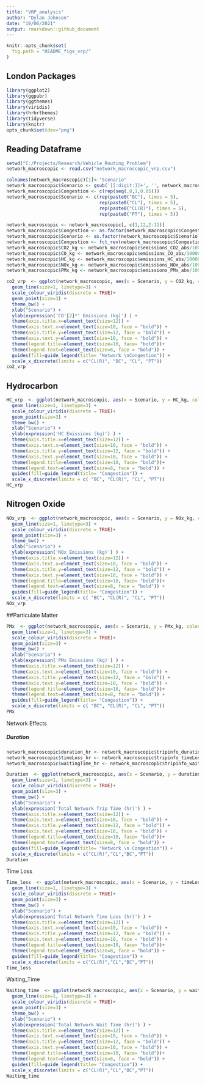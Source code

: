 ---
title: "VRP_analysis"
author: "Dylan Johnson"
date: "10/06/2021"
output: rmarkdown::github_document
---

```{r setup, include=FALSE}
knitr::opts_chunk$set(
  fig.path = "README_figs_vrp/"
)
```

## London Packages

```{r libraries, message = FALSE, warning = FALSE}
library(ggplot2)
library(ggpubr)
library(ggthemes)
library(viridis)
library(hrbrthemes)
library(tidyverse)
library(knitr)
opts_chunk$set(dev="png")

```


## Reading Dataframe
```{r readdataframe, echo=FALSE}
setwd("C:/Projects/Research/Vehicle_Routing_Problem")
network_macroscopic <- read.csv("network_macroscopic_vrp.csv")
```

```{r clean}
colnames(network_macroscopic)[1]<-"Scenario"
network_macroscopic$Scenario <- gsub('[[:digit:]]+', '', network_macroscopic$Scenario)
network_macroscopic$Congestion <- c(rep(seq(.8,1,0.05)))
network_macroscopic$Scenario <- c(rep(paste0("BC"), times = 5), 
                                  rep(paste0("CL"), times = 5),
                                  rep(paste0("CL(R)"), times = 5),
                                  rep(paste0("PT"), times = 5))

network_macroscopic <- network_macroscopic[, c(1,12,2:11)]
network_macroscopic$Congestion <- as.factor(network_macroscopic$Congestion)
network_macroscopic$Scenario <- as.factor(network_macroscopic$Scenario)
network_macroscopic$Congestion <- fct_rev(network_macroscopic$Congestion)
network_macroscopic$CO2_kg <- network_macroscopic$emissions_CO2_abs/1000000
network_macroscopic$CO_kg <- network_macroscopic$emissions_CO_abs/1000000
network_macroscopic$HC_kg <- network_macroscopic$emissions_HC_abs/1000000
network_macroscopic$NOx_kg <- network_macroscopic$emissions_NOx_abs/1000000
network_macroscopic$PMx_kg <- network_macroscopic$emissions_PMx_abs/1000000
```

```{r C02_vrp}
co2_vrp  <- ggplot(network_macroscopic, aes(x = Scenario, y = CO2_kg, colour = Congestion, group = Congestion)) + 
  geom_line(size=1, linetype=3) + 
  scale_colour_viridis(discrete = TRUE)+
  geom_point(size=3) + 
  theme_bw() +
  xlab("Scenario") +
  ylab(expression('CO'[2]*' Emissions (kg)') ) +
  theme(axis.title.x=element_text(size=12)) +
  theme(axis.text.x=element_text(size=10, face = "bold")) + 
  theme(axis.title.y=element_text(size=12, face = "bold")) +
  theme(axis.text.y=element_text(size=10, face = "bold")) +
  theme(legend.title=element_text(size=10, face= "bold"))+
  theme(legend.text=element_text(size=8, face = "bold")) +
  guides(fill=guide_legend(title= "Network \nCongestion")) +
  scale_x_discrete(limits = c("CL(R)", "BC", "CL", "PT"))
co2_vrp
```

## Hydrocarbon 
```{r hydrocarbon_vrp}
HC_vrp  <- ggplot(network_macroscopic, aes(x = Scenario, y = HC_kg, colour = Congestion, group = Congestion)) + 
  geom_line(size=1, linetype=3) + 
  scale_colour_viridis(discrete = TRUE)+
  geom_point(size=3) + 
  theme_bw() +
  xlab("Scenario") +
  ylab(expression('HC Emissions (kg)') ) +
  theme(axis.title.x=element_text(size=12)) +
  theme(axis.text.x=element_text(size=10, face = "bold")) + 
  theme(axis.title.y=element_text(size=12, face = "bold")) +
  theme(axis.text.y=element_text(size=10, face = "bold")) +
  theme(legend.title=element_text(size=10, face= "bold"))+
  theme(legend.text=element_text(size=8, face = "bold")) +
  guides(fill=guide_legend(title= "Congestion")) +
  scale_x_discrete(limits = c( "BC", "CL(R)", "CL", "PT"))
HC_vrp
```

## Nitrogen Oxide   
```{r NOx_vrp}
NOx_vrp  <- ggplot(network_macroscopic, aes(x = Scenario, y = NOx_kg, colour = Congestion, group = Congestion)) + 
  geom_line(size=1, linetype=3) + 
  scale_colour_viridis(discrete = TRUE)+
  geom_point(size=3) + 
  theme_bw() +
  xlab("Scenario") +
  ylab(expression('NOx Emissions (kg)') ) +
  theme(axis.title.x=element_text(size=12)) +
  theme(axis.text.x=element_text(size=10, face = "bold")) + 
  theme(axis.title.y=element_text(size=12, face = "bold")) +
  theme(axis.text.y=element_text(size=10, face = "bold")) +
  theme(legend.title=element_text(size=10, face= "bold"))+
  theme(legend.text=element_text(size=8, face = "bold")) +
  guides(fill=guide_legend(title= "Congestion")) +
  scale_x_discrete(limits = c( "BC", "CL(R)", "CL", "PT"))
NOx_vrp

```


##Particulate Matter 

```{r Particulate Matter}
PMx  <- ggplot(network_macroscopic, aes(x = Scenario, y = PMx_kg, colour = Congestion, group = Congestion)) + 
  geom_line(size=1, linetype=3) + 
  scale_colour_viridis(discrete = TRUE)+
  geom_point(size=3) + 
  theme_bw() +
  xlab("Scenario") +
  ylab(expression('PMx Emissions (kg)') ) +
  theme(axis.title.x=element_text(size=12)) +
  theme(axis.text.x=element_text(size=10, face = "bold")) + 
  theme(axis.title.y=element_text(size=12, face = "bold")) +
  theme(axis.text.y=element_text(size=10, face = "bold")) +
  theme(legend.title=element_text(size=10, face= "bold"))+
  theme(legend.text=element_text(size=8, face = "bold")) +
  guides(fill=guide_legend(title= "Congestion")) +
  scale_x_discrete(limits = c( "BC", "CL(R)", "CL", "PT"))
PMx
```


############################################################## Network Effects ##############################################################
##### Duration 
```{r clean duration}
network_macroscopic$duration_hr <- network_macroscopic$tripinfo_duration/3600
network_macroscopic$timeLoss_hr <- network_macroscopic$tripinfo_timeLoss/3600
network_macroscopic$waitingTime_hr <- network_macroscopic$tripinfo_waitingTime/3600
```

```{r duration_vrp}
Duration  <- ggplot(network_macroscopic, aes(x = Scenario, y = duration_hr, colour = Congestion, group = Congestion)) + 
  geom_line(size=1, linetype=3) + 
  scale_colour_viridis(discrete = TRUE)+
  geom_point(size=3) + 
  theme_bw() +
  xlab("Scenario") +
  ylab(expression('Total Network Trip Time (hr)') ) +
  theme(axis.title.x=element_text(size=12)) +
  theme(axis.text.x=element_text(size=10, face = "bold")) + 
  theme(axis.title.y=element_text(size=12, face = "bold")) +
  theme(axis.text.y=element_text(size=10, face = "bold")) +
  theme(legend.title=element_text(size=10, face= "bold"))+
  theme(legend.text=element_text(size=8, face = "bold")) +
  guides(fill=guide_legend(title= "Network \n Congestion")) + 
  scale_x_discrete(limits = c("CL(R)","CL","BC","PT"))
Duration
```

######## Time Loss 

```{r time_loss_vrp}
Time_loss  <- ggplot(network_macroscopic, aes(x = Scenario, y = timeLoss_hr, colour = Congestion, group = Congestion)) + 
  geom_line(size=1, linetype=3) + 
  scale_colour_viridis(discrete = TRUE)+
  geom_point(size=3) + 
  theme_bw() +
  xlab("Scenario") +
  ylab(expression('Total Network Time Loss (hr)') ) +
  theme(axis.title.x=element_text(size=12)) +
  theme(axis.text.x=element_text(size=10, face = "bold")) + 
  theme(axis.title.y=element_text(size=12, face = "bold")) +
  theme(axis.text.y=element_text(size=10, face = "bold")) +
  theme(legend.title=element_text(size=10, face= "bold"))+
  theme(legend.text=element_text(size=8, face = "bold")) +
  guides(fill=guide_legend(title= "Congestion")) + 
  scale_x_discrete(limits = c("CL(R)","CL","BC","PT"))
Time_loss
```


######## Waiting_Time

```{r waiting_vrp_time}
Waiting_time  <- ggplot(network_macroscopic, aes(x = Scenario, y = waitingTime_hr, colour = Congestion, group = Congestion)) + 
  geom_line(size=1, linetype=3) + 
  scale_colour_viridis(discrete = TRUE)+
  geom_point(size=3) + 
  theme_bw() +
  xlab("Scenario") +
  ylab(expression('Total Network Wait Time (hr)') ) +
  theme(axis.title.x=element_text(size=12)) +
  theme(axis.text.x=element_text(size=10, face = "bold")) + 
  theme(axis.title.y=element_text(size=12, face = "bold")) +
  theme(axis.text.y=element_text(size=10, face = "bold")) +
  theme(legend.title=element_text(size=10, face= "bold"))+
  theme(legend.text=element_text(size=8, face = "bold")) +
  guides(fill=guide_legend(title= "Congestion")) +
  scale_x_discrete(limits = c("CL(R)","CL","BC","PT"))
Waiting_time
```
